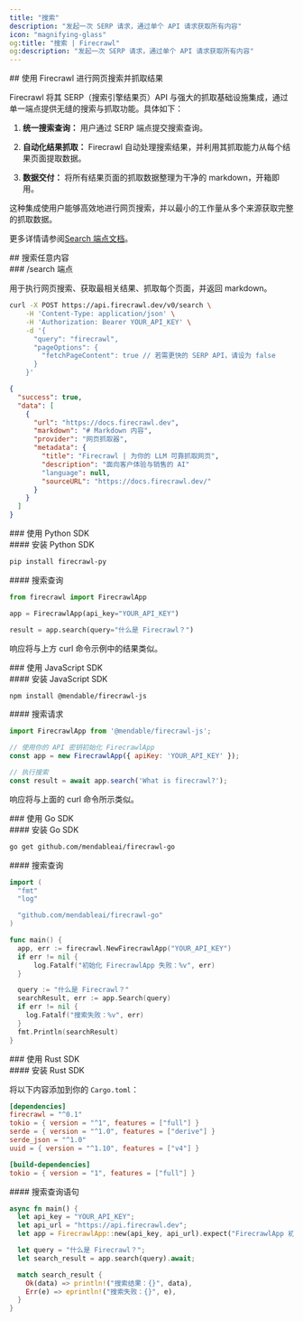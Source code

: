 ```yaml
---
title: "搜索"
description: "发起一次 SERP 请求，通过单个 API 请求获取所有内容"
icon: "magnifying-glass"
og:title: "搜索 | Firecrawl"
og:description: "发起一次 SERP 请求，通过单个 API 请求获取所有内容"
---
```


<div id="searching-the-web-and-scraping-the-results-with-firecrawl">
  ## 使用 Firecrawl 进行网页搜索并抓取结果
</div>

Firecrawl 将其 SERP（搜索引擎结果页）API 与强大的抓取基础设施集成，通过单一端点提供无缝的搜索与抓取功能。具体如下：

1. **统一搜索查询：**
   用户通过 SERP 端点提交搜索查询。

2. **自动化结果抓取：**
   Firecrawl 自动处理搜索结果，并利用其抓取能力从每个结果页面提取数据。

3. **数据交付：**
   将所有结果页面的抓取数据整理为干净的 markdown，开箱即用。

这种集成使用户能够高效地进行网页搜索，并以最小的工作量从多个来源获取完整的抓取数据。

更多详情请参阅[Search 端点文档](https://docs.firecrawl.dev/api-reference/endpoint/search)。

<div id="search-any-query">
  ## 搜索任意内容
</div>

<div id="search-endpoint">
  ### /search 端点
</div>

用于执行网页搜索、获取最相关结果、抓取每个页面，并返回 markdown。

```bash
curl -X POST https://api.firecrawl.dev/v0/search \
    -H 'Content-Type: application/json' \
    -H 'Authorization: Bearer YOUR_API_KEY' \
    -d '{
      "query": "firecrawl",
      "pageOptions": {
        "fetchPageContent": true // 若需更快的 SERP API，请设为 false
      }
    }'
```

```json
{
  "success": true,
  "data": [
    {
      "url": "https://docs.firecrawl.dev",
      "markdown": "# Markdown 内容",
      "provider": "网页抓取器",
      "metadata": {
        "title": "Firecrawl | 为你的 LLM 可靠抓取网页",
        "description": "面向客户体验与销售的 AI"
        "language": null,
        "sourceURL": "https://docs.firecrawl.dev/"
      }
    }
  ]
}
```


<div id="with-python-sdk">
  ### 使用 Python SDK
</div>

<div id="installing-python-sdk">
  #### 安装 Python SDK
</div>

```bash
pip install firecrawl-py
```


<div id="search-a-query">
  #### 搜索查询
</div>

```python
from firecrawl import FirecrawlApp

app = FirecrawlApp(api_key="YOUR_API_KEY")

result = app.search(query="什么是 Firecrawl？")
```

响应将与上方 curl 命令示例中的结果类似。


<div id="with-javascript-sdk">
  ### 使用 JavaScript SDK
</div>

<div id="installing-javascript-sdk">
  #### 安装 JavaScript SDK
</div>

```bash
npm install @mendable/firecrawl-js
```


<div id="search-a-query">
  #### 搜索请求
</div>

```javascript
import FirecrawlApp from '@mendable/firecrawl-js';

// 使用你的 API 密钥初始化 FirecrawlApp
const app = new FirecrawlApp({ apiKey: 'YOUR_API_KEY' });

// 执行搜索
const result = await app.search('What is firecrawl?');
```

响应将与上面的 curl 命令所示类似。


<div id="with-go-sdk">
  ### 使用 Go SDK
</div>

<div id="installing-go-sdk">
  #### 安装 Go SDK
</div>

```bash
go get github.com/mendableai/firecrawl-go
```


<div id="search-a-query">
  #### 搜索查询
</div>

```go
import (
  "fmt"
  "log"

  "github.com/mendableai/firecrawl-go"
)

func main() {
  app, err := firecrawl.NewFirecrawlApp("YOUR_API_KEY")
  if err != nil {
      log.Fatalf("初始化 FirecrawlApp 失败：%v", err)
  }

  query := "什么是 Firecrawl？"
  searchResult, err := app.Search(query)
  if err != nil {
    log.Fatalf("搜索失败：%v", err)
  }
  fmt.Println(searchResult)
}
```


<div id="with-rust-sdk">
  ### 使用 Rust SDK
</div>

<div id="installing-rust-sdk">
  #### 安装 Rust SDK
</div>

将以下内容添加到你的 `Cargo.toml`：

```toml
[dependencies]
firecrawl = "^0.1"
tokio = { version = "^1", features = ["full"] }
serde = { version = "^1.0", features = ["derive"] }
serde_json = "^1.0"
uuid = { version = "^1.10", features = ["v4"] }

[build-dependencies]
tokio = { version = "1", features = ["full"] }
```


<div id="search-a-query">
  #### 搜索查询语句
</div>

```rust
async fn main() {
  let api_key = "YOUR_API_KEY";
  let api_url = "https://api.firecrawl.dev";
  let app = FirecrawlApp::new(api_key, api_url).expect("FirecrawlApp 初始化失败");

  let query = "什么是 Firecrawl？";
  let search_result = app.search(query).await;

  match search_result {
    Ok(data) => println!("搜索结果：{}", data),
    Err(e) => eprintln!("搜索失败：{}", e),
  }
}
```
